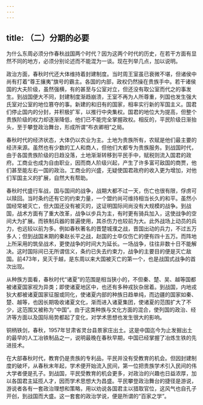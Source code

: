 ```yaml
---
---
---
```

title: （二）分期的必要
---



为什么东周必须分作春秋战国两个时代？因为这两个时代的历史，在若干方面有显然不同的地方，必须分别论述而不能混为一谈。现在列举几点，加以说明。

政治方面，春秋时代还大体维持着封建制度。当时周王室虽已衰微不堪，但诸侯中尚有打着“尊王攘夷”旗号的霸主。各国的内部，政权仍然操在贵族手中。若干诸侯国的大夫阶级，虽然强横，有的甚至与公室对立，但还没有取公室而代之的事发生。到战国便大不同，封建制度渐趋崩溃，王室不再为人所尊重，列国也发生强大氏室对公室的地位篡夺的事。新建的和旧有的国家，相率实行新的军国主义。国君们停止国内的分封，并积极扩军，以推行中央集权。国君的地位大为提高，但整个贵族阶级的权力却逐渐降低，他们已不能完全掌握政权。相反的，平民阶级日渐抬头，至于攀登政治舞台，形成所谓“布衣卿相”之局。

春秋时代的经济状态，大体仍以农业为主。土地为贵族所有，农赋是他们最主要的经济来源。虽然也有少数的工人和商人，但他们大都专为贵族服务。到战国时代，由于各国贵族阶级的日趋没落，土地渐渐转移到平民手中，赋税则流入国君的政府。工商业也成为自由职业，因而商人阶级兴起，产生了许多富可敌国的商贾，他们甚至能左右一国的政治。工商业的兴盛，无疑使国君政府的收入更为增加，对他们军国主义的扩展，自然大有帮助。

春秋时代盛行车战，国与国间的战争，战期大都不过一天，伤亡也很有限，俘虏可以赎回。当时条约还有它的约束力量，一个盟约尚可维持相当长久的和平。虽然小国经常被灭亡，但大国还没有被灭的，这证明国际间尚没有大规模的战争。到战国，战术方面有了重大改革，战争以步兵为主，有时更有骑兵加入，这使战争的空间大为扩展。而铁制兵器的普遍使用，其杀伤力也较前为大。此外战场上动员的兵力，也远较以前为多。例如春秋著名的晋楚城濮之战，晋国出动的兵力，不过五万多人；但到战国末期的秦赵长平之战，赵国的士卒仅伤亡的便有四十五万。而阵地上所采用的筑垒战术，更使战争的时间大为延长。一场战争，往往非数十日不能解决。这时国际间已无所谓信义，条约已失去约束力，战争的主要目的便是灭亡敌国。前473年，吴灭于越，是东周以来大国被灭亡的第一个，也是战国式战争的首次出现。

从种族方面看，春秋时代“诸夏”的范围是相当狭小的，不但秦、楚、吴、越等国都被诸夏国家视为异类；即使诸夏地区中，也还有多种戎狄杂居着。到战国，内地戎狄大都被诸夏国家征服或同化，使诸夏内部的种族日趋单纯，而边疆的国家如秦、楚、越等，也因长期吸收诸夏文化，渐而进入诸夏集团，使诸夏的范围扩大了不少，这范围又被称为“中国”。由于这类种族与文化方面的混合，使列国的政治、经济等方面以及国际局势都起了变化，对学术思想也发生很大的影响。

铜柄铁剑，春秋，1957年甘肃省灵台县景家庄出土。这是中国迄今为止发掘出土的最早的人工冶铁制品之一，说明最晚在春秋早期，中国已经掌握了冶炼生铁的先进技术。

在大部春秋时代，教育仍是贵族的专利品，平民并没有受教育的机会。但因封建制度的破坏，从春秋末年起，学术便开始流入民间，第一位把贵族学术引入民间的伟大学者便是孔子。到战国，平民受教育的机会更多，对政治的兴趣也日益浓厚，加以各国君主延揽人才，因而学术思想大为昌盛。平民攀登政治舞台的捷径是游说，游说者各有一套政治理想和策略，用以劝说各国君主以猎取官位，这风气也自孔子开创，到战国而大盛。这一套套的政治学说，便是所谓的“百家之学”。
